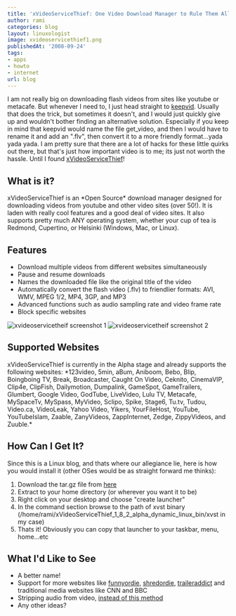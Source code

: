 ```yaml
---
title: 'xVideoServiceThief: One Video Download Manager to Rule Them All!'
author: rami
categories: blog
layout: linuxologist
image: xvideoservicethief1.png
publishedAt: '2008-09-24'
tags:
- apps
- howto
- internet
url: blog
---
```


I am not really big on downloading flash videos from sites like youtube or metacafe. But whenever I need to, I just head straight to [keepvid](http://keepvid.com). Usually that does the trick, but sometimes it doesn't, and I would just quickly give up and wouldn't bother finding an alternative solution. Especially if you keep in mind that  keepvid would name the file get_video, and then I would have to rename it and add an ".flv", then convert it to a more friendly format...yada yada yada. I am pretty sure that there are a lot of hacks for these little quirks out there, but that's just how important video is to me; its just  not worth the hassle. Until I found [xVideoServiceThief](http://xviservicethief.sourceforge.net/index.php)!

## What is it?
xVideoServiceThief is an \*Open Source\* download manager designed for downloading videos from youtube and other video sites (over 50!). It is laden with really cool features and a good deal of video sites. It also supports pretty much ANY operating system, whether your cup of tea is Redmond, Cupertino, or Helsinki (Windows, Mac, or Linux).

## Features

* Download multiple videos from different websites simultaneously
* Pause and resume downloads
* Names the downloaded file like the original title of the video
* Automatically convert the flash video (.flv) to friendlier formats: AVI, WMV, MPEG 1/2, MP4, 3GP, and MP3
* Advanced functions such as audio sampling rate and video frame rate
* Block specific websites

![xvideoservicetheif screenshot 1](/assets/images/content/blog/xvideoservicethief1.png)
![xvideoservicetheif screenshot 2](/assets/images/content/blog/xvideoservicethief2.png)

## Supported Websites
xVideoServiceThief is currently in the Alpha stage and already supports the following websites: \*123video, 5min, aBum, Aniboom, Bebo, Blip, Boingboing TV, Break, Broadcaster, Caught On Video, Ceknito, CinemaVIP, Clip4e, ClipFish, Dailymotion, Dumpalink, GameSpot, GameTrailers, Glumbert, Google Video, GodTube, LiveVideo, Lulu TV, Metacafe, MySpaceTv, MySpass, MyVideo, Sclipo, Spike, Stage6, Tu.tv, Tudou, Video.ca, VideoLeak, Yahoo Video, Yikers, YourFileHost, YouTube, YouTubeIslam, Zaable, ZanyVideos, ZappInternet, Zedge, ZippyVideos, and Zuuble.\*

## How Can I Get It?
Since this is a Linux blog, and thats where our allegiance lie, here is how you would install it (other OSes would be as straight forward me thinks):

1. Download the tar.gz file from [here](http://sourceforge.net/project/downloading.php?groupname=xviservicethief&filename=xVideoServiceThief_1_8_2_alpha_dynamic_linux_bin.tar.gz&use_mirror=osdn)
2. Extract to your home directory (or wherever you want it to be)
3. Right click on your desktop and choose "create launcher"
4. In the command section browse to the path of xvst binary (/home/rami/xVideoServiceThief_1_8_2_alpha_dynamic_linux_bin/xvst in my case)
5. Thats it! Obviously you can copy that launcher to your taskbar, menu, home...etc

## What I'd Like to See
* A better name!
* Support for more websites like [funnyordie](http://www.funnyordie.com), [shredordie](http://www.shredordie.com), [traileraddict](http://traileraddict.com) and traditional media websites like CNN and BBC
* Stripping audio from video, [instead of this method](/2008/03/10/downloading-music-the-1337-way)
* Any other ideas?
